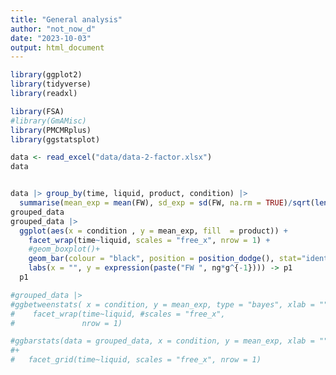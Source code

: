 ---
title: "General analysis"
author: "not_now_d"
date: "2023-10-03"
output: html_document
---


```{r pkg, message = FALSE}
library(ggplot2)
library(tidyverse)
library(readxl)

library(FSA)
#library(GmAMisc)
library(PMCMRplus)
library(ggstatsplot)
```

```{r}
data <- read_excel("data/data-2-factor.xlsx")
data
```
```{r}

```

```{r}
data |> group_by(time, liquid, product, condition) |> 
  summarise(mean_exp = mean(FW), sd_exp = sd(FW, na.rm = TRUE)/sqrt(length(FW))) -> grouped_data 
grouped_data
grouped_data |> 
  ggplot(aes(x = condition , y = mean_exp, fill  = product)) + 
    facet_wrap(time~liquid, scales = "free_x", nrow = 1) +
    #geom_boxplot()+
    geom_bar(colour = "black", position = position_dodge(), stat="identity") + geom_errorbar(aes(ymin = mean_exp - sd_exp, ymax = mean_exp + sd_exp), width = 0.5, size = 0.3, position = position_dodge(0.9), colour="black") + 
    labs(x = "", y = expression(paste("FW ", ng*g^{-1}))) -> p1
  p1
```


```{r}
#grouped_data |> 
#ggbetweenstats( x = condition, y = mean_exp, type = "bayes", xlab = "", ylab = expression(paste("FW ", ng*g^{-1}))) + 
#    facet_wrap(time~liquid, #scales = "free_x", 
#               nrow = 1)
```
```{r}
#ggbarstats(data = grouped_data, x = condition, y = mean_exp, xlab = "", ylab = "FW ",ggtheme = ggstatsplot::theme_ggstatsplot(), notch = TRUE) 
#+ 
#   facet_grid(time~liquid, scales = "free_x", nrow = 1)
```


